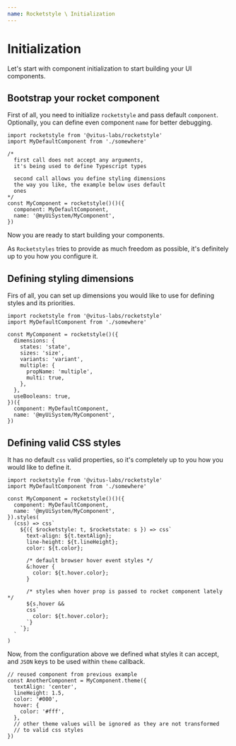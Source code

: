 ```yaml
---
name: Rocketstyle \ Initialization
---
```


# Initialization

Let's start with component initialization to start building
your UI components.

## Bootstrap your rocket component

First of all, you need to initialize `rocketstyle` and
pass default `component`. Optionally, you can define even
component `name` for better debugging.

```tsx editor=false live=false
import rocketstyle from '@vitus-labs/rocketstyle'
import MyDefaultComponent from './somewhere'

/*
  first call does not accept any arguments,
  it's being used to define Typescript types

  second call allows you define styling dimensions
  the way you like, the example below uses default
  ones
*/
const MyComponent = rocketstyle()()({
  component: MyDefaultComponent,
  name: '@myUiSystem/MyComponent',
})
```

Now you are ready to start building your components.

As `Rocketstyles` tries to provide as much freedom as possible,
it's definitely up to you how you configure it.

## Defining styling dimensions

Firs of all, you can set up dimensions you would like to use
for defining styles and its priorities.

```tsx editor=false live=false
import rocketstyle from '@vitus-labs/rocketstyle'
import MyDefaultComponent from './somewhere'

const MyComponent = rocketstyle()({
  dimensions: {
    states: 'state',
    sizes: 'size',
    variants: 'variant',
    multiple: {
      propName: 'multiple',
      multi: true,
    },
  },
  useBooleans: true,
})({
  component: MyDefaultComponent,
  name: '@myUiSystem/MyComponent',
})
```

## Defining valid CSS styles

It has no default `css` valid properties, so it's completely
up to you how you would like to define it.

```tsx editor=false live=false
import rocketstyle from '@vitus-labs/rocketstyle'
import MyDefaultComponent from './somewhere'

const MyComponent = rocketstyle()()({
  component: MyDefaultComponent,
  name: '@myUiSystem/MyComponent',
}).styles(
  (css) => css`
    ${({ $rocketstyle: t, $rocketstate: s }) => css`
      text-align: ${t.textAlign};
      line-height: ${t.lineHeight};
      color: ${t.color};

      /* default browser hover event styles */
      &:hover {
        color: ${t.hover.color};
      }

      /* styles when hover prop is passed to rocket component lately */
      ${s.hover &&
      css`
        color: ${t.hover.color};
      `}
    `};
  `
)
```

Now, from the configuration above we defined what styles it can accept,
and `JSON` keys to be used within `theme` callback.

```tsx editor=false live=false
// reused component from previous example
const AnotherComponent = MyComponent.theme({
  textAlign: 'center',
  lineHeight: 1.5,
  color: '#000',
  hover: {
    color: '#fff',
  },
  // other theme values will be ignored as they are not transformed
  // to valid css styles
})
```
